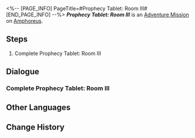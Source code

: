<%-- [PAGE_INFO]
PageTitle=#Prophecy Tablet: Room III#
[END_PAGE_INFO] --%>
{{Stub|Dialogue.}}
{{Mission Infobox
|id            = 8030122
|title         = 
|image         = <!--Mission Prophecy Tablet Room III.png-->
|type          = Adventure
|event_name    = 
|chapter       = 
|requirements  = {{subst:void|<!--Unknown: {"Type":"Manual"}-->}}
|summary       = <!--official mission summary from Fate's Atlas-->
|characters    = Trailblazer
|startLocation = [[Amphoreus]] - [[Prophecy Tablet: Room III]]
|world         = Amphoreus
|area          = Prophecy Tablet: Room III
|prev          = 
|next          = 
|rewards       = 
}}
'''''Prophecy Tablet: Room III''''' is an [[Adventure Mission]] on [[Amphoreus]].

==Steps==
# Complete Prophecy Tablet: Room III

<!--
==Gameplay Notes==

--><!--
==Trial Character==

-->
==Dialogue==
{{Stub Dialogue}}
===Complete Prophecy Tablet: Room III{{subst:void|<!--803012201-->}}===
{{Mission Description|type=adventure|location=Prophecy Tablet: Room III|Every room in the hypogeum is protected by a seal, with this one bound by the Prophecy Tablet. Only by solving its mystery can one proceed onward.}}
{{Dialogue Start}}
:{{tx}}
{{Dialogue End}}

==Other Languages==
{{Other Languages
|en   = Prophecy Tablet: Room III
|zhs  = 预言算碑-房间Ⅲ
|zht  = 預言算碑-房間Ⅲ
|ja   = 預言の盤：部屋III
|ko   = 예언 비석-방Ⅲ
|es   = Tabla de la profecía: sala&nbsp;III
|fr   = Salle III de la Stèle prophétique
|ru   = Плита пророчества III
|th   = จารึกคำทำนาย: ห้อง III
|vi   = Tấm Bia Tiên Tri: Phòng III
|de   = Monument der Prophezeiung: Raum III
|id   = Prasasti Ramalan: Ruangan III
|pt   = Monumento Profético: Sala III
}}

==Change History==
{{Change History|3.0}}
